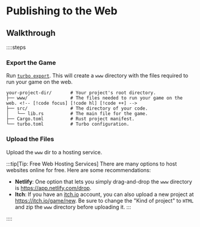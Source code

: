 # Publishing to the Web

## Walkthrough

::::steps

### Export the Game

Run [`turbo export`](/learn/guides/cli). This will create a `www` directory with the files required to run your game on the web.

```
your-project-dir/       # Your project's root directory.
├── www/                # The files needed to run your game on the web. <!-- [!code focus] [!code hl] [!code ++] -->
├── src/                # The directory of your code.
│   └── lib.rs          # The main file for the game.
├── Cargo.toml          # Rust project manifest.
└── turbo.toml          # Turbo configuration.
```

### Upload the Files

Upload the `www` dir to a hosting service.

:::tip[Tip: Free Web Hosting Services]
There are many options to host websites online for free. Here are some recommendations:

- **Netlify**: One option that lets you simply drag-and-drop the `www` directory is https://app.netlify.com/drop.
- **Itch**: If you have an [itch.io](https://itch.io) account, you can also upload a new project at https://itch.io/game/new. Be sure to change the "Kind of project" to `HTML` and zip the `www` directory before uploading it.
  :::

::::

